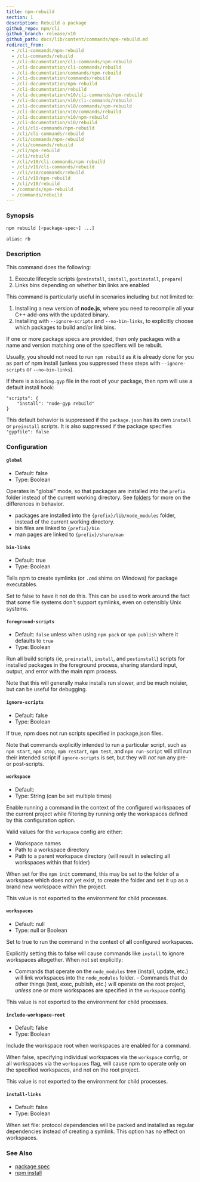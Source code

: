 ```yaml
---
title: npm-rebuild
section: 1
description: Rebuild a package
github_repo: npm/cli
github_branch: release/v10
github_path: docs/lib/content/commands/npm-rebuild.md
redirect_from:
  - /cli-commands/npm-rebuild
  - /cli-commands/rebuild
  - /cli-documentation/cli-commands/npm-rebuild
  - /cli-documentation/cli-commands/rebuild
  - /cli-documentation/commands/npm-rebuild
  - /cli-documentation/commands/rebuild
  - /cli-documentation/npm-rebuild
  - /cli-documentation/rebuild
  - /cli-documentation/v10/cli-commands/npm-rebuild
  - /cli-documentation/v10/cli-commands/rebuild
  - /cli-documentation/v10/commands/npm-rebuild
  - /cli-documentation/v10/commands/rebuild
  - /cli-documentation/v10/npm-rebuild
  - /cli-documentation/v10/rebuild
  - /cli/cli-commands/npm-rebuild
  - /cli/cli-commands/rebuild
  - /cli/commands/npm-rebuild
  - /cli/commands/rebuild
  - /cli/npm-rebuild
  - /cli/rebuild
  - /cli/v10/cli-commands/npm-rebuild
  - /cli/v10/cli-commands/rebuild
  - /cli/v10/commands/rebuild
  - /cli/v10/npm-rebuild
  - /cli/v10/rebuild
  - /commands/npm-rebuild
  - /commands/rebuild
---
```


### Synopsis

```bash
npm rebuild [<package-spec>] ...]

alias: rb
```

### Description

This command does the following:

1. Execute lifecycle scripts (`preinstall`, `install`, `postinstall`, `prepare`)
2. Links bins depending on whether bin links are enabled

This command is particularly useful in scenarios including but not limited to:

1. Installing a new version of **node.js**, where you need to recompile all your C++ add-ons with the updated binary.
2. Installing with `--ignore-scripts` and `--no-bin-links`, to explicitly choose which packages to build and/or link bins.

If one or more package specs are provided, then only packages with a name and version matching one of the specifiers will be rebuilt.

Usually, you should not need to run `npm rebuild` as it is already done for you as part of npm install (unless you suppressed these steps with `--ignore-scripts` or `--no-bin-links`).

If there is a `binding.gyp` file in the root of your package, then npm will use a default install hook:

```
"scripts": {
    "install": "node-gyp rebuild"
}
```

This default behavior is suppressed if the `package.json` has its own `install` or `preinstall` scripts. It is also suppressed if the package specifies `"gypfile": false`

### Configuration

#### `global`

- Default: false
- Type: Boolean

Operates in "global" mode, so that packages are installed into the `prefix` folder instead of the current working directory. See [folders](/cli/v10/configuring-npm/folders) for more on the differences in behavior.

- packages are installed into the `{prefix}/lib/node_modules` folder, instead of the current working directory.
- bin files are linked to `{prefix}/bin`
- man pages are linked to `{prefix}/share/man`

#### `bin-links`

- Default: true
- Type: Boolean

Tells npm to create symlinks (or `.cmd` shims on Windows) for package executables.

Set to false to have it not do this. This can be used to work around the fact that some file systems don't support symlinks, even on ostensibly Unix systems.

#### `foreground-scripts`

- Default: `false` unless when using `npm pack` or `npm publish` where it defaults to `true`
- Type: Boolean

Run all build scripts (ie, `preinstall`, `install`, and `postinstall`) scripts for installed packages in the foreground process, sharing standard input, output, and error with the main npm process.

Note that this will generally make installs run slower, and be much noisier, but can be useful for debugging.

#### `ignore-scripts`

- Default: false
- Type: Boolean

If true, npm does not run scripts specified in package.json files.

Note that commands explicitly intended to run a particular script, such as `npm start`, `npm stop`, `npm restart`, `npm test`, and `npm run-script` will still run their intended script if `ignore-scripts` is set, but they will _not_ run any pre- or post-scripts.

#### `workspace`

- Default:
- Type: String (can be set multiple times)

Enable running a command in the context of the configured workspaces of the current project while filtering by running only the workspaces defined by this configuration option.

Valid values for the `workspace` config are either:

- Workspace names
- Path to a workspace directory
- Path to a parent workspace directory (will result in selecting all workspaces within that folder)

When set for the `npm init` command, this may be set to the folder of a workspace which does not yet exist, to create the folder and set it up as a brand new workspace within the project.

This value is not exported to the environment for child processes.

#### `workspaces`

- Default: null
- Type: null or Boolean

Set to true to run the command in the context of **all** configured workspaces.

Explicitly setting this to false will cause commands like `install` to ignore workspaces altogether. When not set explicitly:

- Commands that operate on the `node_modules` tree (install, update, etc.) will link workspaces into the `node_modules` folder. - Commands that do other things (test, exec, publish, etc.) will operate on the root project, _unless_ one or more workspaces are specified in the `workspace` config.

This value is not exported to the environment for child processes.

#### `include-workspace-root`

- Default: false
- Type: Boolean

Include the workspace root when workspaces are enabled for a command.

When false, specifying individual workspaces via the `workspace` config, or all workspaces via the `workspaces` flag, will cause npm to operate only on the specified workspaces, and not on the root project.

This value is not exported to the environment for child processes.

#### `install-links`

- Default: false
- Type: Boolean

When set file: protocol dependencies will be packed and installed as regular dependencies instead of creating a symlink. This option has no effect on workspaces.

### See Also

- [package spec](/cli/v10/using-npm/package-spec)
- [npm install](/cli/v10/commands/npm-install)
